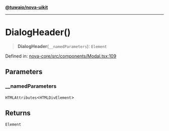 [**@tuwaio/nova-uikit**](../../../README.md)

***

# DialogHeader()

> **DialogHeader**(`__namedParameters`): `Element`

Defined in: [nova-core/src/components/Modal.tsx:109](https://github.com/TuwaIO/nova-uikit/blob/37786c480a824fa538051d78762f2a843e7b3f9e/packages/nova-core/src/components/Modal.tsx#L109)

## Parameters

### \_\_namedParameters

`HTMLAttributes`\<`HTMLDivElement`\>

## Returns

`Element`
